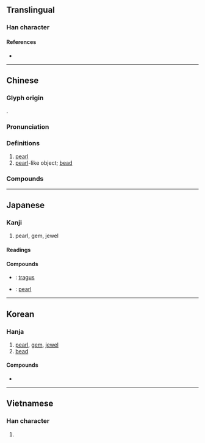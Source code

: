 {{character info/new}}
==Translingual==

===Han character===
{{Han char|rn=96|rad=玉|as=06|sn=10|four=15190|canj=MGHJD|ids=⿰𤣩朱}}

====References====
* {{Han ref|kx=0730.290|dkj=20956|dj=1142.140|hdz=21111.070|uh=73E0|ud=29664|bh=AF5D|bd=44893}}

----

==Chinese==
{{zh-forms}}

===Glyph origin===
{{Han etym}}
{{Han compound|玉|alt1=𤣩|朱|ls=psc|c1=s|c2=p|t1=jade}}.

===Pronunciation===
{{zh-pron
|m=zhū
|m-s=
|c=zyu1
|ca=Yue-jyu1.ogg
|c-t=
|g=
|h=pfs=chû
|j=
|mb=cṳ́
|md=ciŏ/ciŭ
|md_note=ciŏ - literary; ciŭ - colloquial (usually written as {{zh-l|*睭}})
|mn=chu/chiu
|mn_note=chu - literary; chiu - colloquial (usually written as {{zh-l|*睭}})
|mn-t=zu1/ziu1
|mn-t_note=zu1 - literary; ziu1 - colloquial (usually written as {{zh-l|*睭}})
|w=1tsr
|x=
|mc=y
|oc=y
|cat=n
}}

===Definitions===
{{zh-hanzi}}

# [[pearl]] {{zh-mw|m:粒|m:顆}}
# [[pearl]]-like object; [[bead]] {{zh-mw|m:粒|m:顆}}

===Compounds===
{{zh-der|三珠樹|圓珠筆|人老珠黃|仙露明珠|字字珠璣|好語似珠|字字珠玉|五星連珠|夜珠吠陀|一串驪珠|丹珠爾|合浦珠還|咳唾成珠|三千珠履|告珠玉|以珠彈雀|佛珠|寶珠|得匣還珠|偷彈珠淚|待價藏珠|如珠似玉|彈珠|不吝珠玉|寶珠市餅|妙語如珠|孕珠|妙語連珠|彈珠檯|夜明珠|一串珠|小鋼珠|合浦還珠|啼珠|口吐珠璣|和璧隋珠|合璧連珠|剖腹藏珠|念珠|一字一珠|劍合珠還|剖蚌求珠|寶珠茶|珠繞翠圍|掌上之珠|甓社珠|掌上明珠|珠玉|智珠|珠光寶氣|眼珠子|珍珠米|探驪獲珠|珠輝玉麗|珠兒粉|珠玉之論|滿腹珠璣|珠箔|珠璣|採珠|珠沉玉沒|珍珠婚|珠雞|探驪得珠|珍珠塔|琉璃珠|珍珠貝|珠圍翠擁|珍珠雞|玉潤珠圓|珠胎暗結|探淵索珠|珠翠羅綺|故淹珠玉|珠蘭|璧合珠連|珠庭|珠淚偷彈|懷珠抱玉|珠淚|真珠:zhēnzhū|法苑珠林|珠宮貝闕|泣珠|淚珠|珠圍翠繞|珠沉璧碎|掌珠|珍珠母|眼珠兒|珠母|盲眼無珠|珠玉在傍|目若懸珠|白眼珠|珠聯璧合|日角珠庭|明月之珠|珠翠|掌上珠|珠斗爛班|珠還|欬唾成珠|玄珠|璧合珠聯|珠飾|珠露茶|珠還合浦|珠被|珠芽|珠簾|珠算|珠玉在側|珠沉玉碎|珠沉滄海|珠江|珠殘玉碎|珠巢|珠崖|珠子|珠圓玉潤|珍珠港|玉碎珠沉|珍珠|暗結珠胎|明珠彈雀|甘珠爾|明珠|珠花|打彈珠|珠蚌|珠喉|照乘珠|眼內無珠|珠胎|滄海遺珠|淚珠盈眶|明珠暗投|眼珠|泣淚成珠|汗珠子|汗珠|珠江流域|明珠生蚌|數珠|珠璣咳唾|珠履|朝珠|有眼無珠|珍珠丸子|珠寶|文珠蘭|水珠|龍戲珠|連珠體|貫珠|米粒之珠|紫珠|遺珠|紺珠|荷珠配|老蚌生珠|頷下之珠|隨侯之珠|遺珠之憾|蕊珠宮|轉珠繩子|算盤珠|米珠薪桂|聯珠快書|薏苡明珠|黑珍珠|薪桂米珠|連珠對|綠珠|胚珠|雨珠兒|魚目混珠|連珠箭|連珠炮|驪珠|隋珠|蚌珠|飛蠅垂珠|連珠帳|頂珠|還珠合浦|雞母珠|連珠快書|靈蛇之珠|露水珠兒|遺珠棄璧|韞櫝藏珠|隨珠彈雀|隋侯之珠|補掛朝珠|葉下珠|鋼珠|龍珠|還珠返璧|連珠砲|連珠|被褐懷珠|養珠|貝闕珠宮|驪珠串|買櫝還珠|蠙珠|連珠合璧|蕊珠經|露珠|龍吐珠|翠繞珠圍|金珠||面珠:min6 zyu1|珠山|珠穆朗瑪}}

----

==Japanese==

===Kanji===
{{ja-kanji|grade=c|rs=玉06}}

# pearl, gem, jewel

====Readings====
{{ja-readings
|goon=す
|kanon=しゅ
|kun=たま-
}}

====Compounds====
{{der-top|Compounds}}
* {{ja-r|耳珠|じじゅ}}: [[tragus]]
* {{ja-r|真珠|しんじゅ}}: [[pearl]]
{{der-bottom}}

----

==Korean==

===Hanja===
{{ko-hanja|hangeul=주|eumhun=구슬|rv=ju|mr=chu|y=cwu}}

# [[pearl]], [[gem]], [[jewel]]
# [[bead]]

====Compounds====
* {{l|ko|珠板|tr=[[주판]], jupan}}

----

==Vietnamese==

===Han character===
{{vi-hantu|[[châu]], [[thậm]], [[chau]]|rs=玉06}}

# {{rfdef|vi|sort=玉06}}